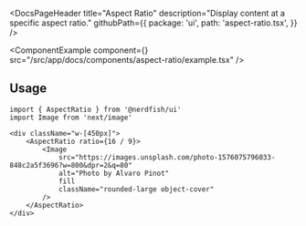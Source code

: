 <DocsPageHeader
	title="Aspect Ratio"
	description="Display content at a specific aspect ratio."
	githubPath={{
		package: 'ui',
		path: 'aspect-ratio.tsx',
	}}
/>

<ComponentExample
	component={<AspectRatioExample />}
	src="/src/app/docs/components/aspect-ratio/example.tsx"
/>

## Usage

```tsx
import { AspectRatio } from '@nerdfish/ui'
import Image from 'next/image'
```

```tsx
<div className="w-[450px]">
	<AspectRatio ratio={16 / 9}>
		<Image
			src="https://images.unsplash.com/photo-1576075796033-848c2a5f3696?w=800&dpr=2&q=80"
			alt="Photo by Alvaro Pinot"
			fill
			className="rounded-large object-cover"
		/>
	</AspectRatio>
</div>
```
